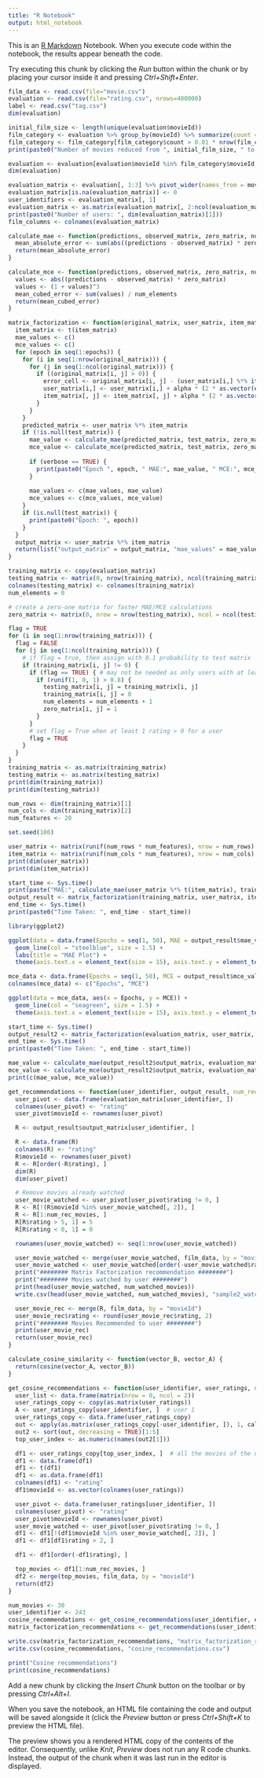 ---
title: "R Notebook"
output: html_notebook
---

This is an [R Markdown](http://rmarkdown.rstudio.com) Notebook. When you execute code within the notebook, the results appear beneath the code. 

Try executing this chunk by clicking the *Run* button within the chunk or by placing your cursor inside it and pressing *Ctrl+Shift+Enter*. 

```{r}
film_data <- read.csv(file="movie.csv")
evaluation <- read.csv(file="rating.csv", nrows=400000)
label <- read.csv("tag.csv")
dim(evaluation)

```
```{r}
initial_film_size <- length(unique(evaluation$movieId))
film_category <- evaluation %>% group_by(movieId) %>% summarize(count = n_distinct(userId))
film_category <- film_category[film_category$count > 0.01 * nrow(film_category),]
print(paste0("Number of movies reduced from ", initial_film_size, " to ", nrow(film_category)))

evaluation <- evaluation[evaluation$movieId %in% film_category$movieId,]
dim(evaluation)

```
```{r}
evaluation_matrix <- evaluation[, 1:3] %>% pivot_wider(names_from = movieId, values_from = rating)
evaluation_matrix[is.na(evaluation_matrix)] <- 0
user_identifiers <- evaluation_matrix[, 1]
evaluation_matrix <- as.matrix(evaluation_matrix[, 2:ncol(evaluation_matrix)])
print(paste0("Number of users: ", dim(evaluation_matrix)[1]))
film_columns <- colnames(evaluation_matrix)

```
```{r}
calculate_mae <- function(predictions, observed_matrix, zero_matrix, num_elements) {
  mean_absolute_error <- sum(abs((predictions - observed_matrix) * zero_matrix)) / num_elements
  return(mean_absolute_error)
}

calculate_mce <- function(predictions, observed_matrix, zero_matrix, num_elements) {
  values <- abs((predictions - observed_matrix) * zero_matrix)
  values <- (1 + values)^3
  mean_cubed_error <- sum(values) / num_elements
  return(mean_cubed_error)
}

```


```{r}
matrix_factorization <- function(original_matrix, user_matrix, item_matrix, num_features, test_matrix = NULL, epochs = 20, alpha = 0.01, beta = 0.01, verbose = FALSE) {
  item_matrix <- t(item_matrix)
  mae_values <- c()
  mce_values <- c()
  for (epoch in seq(1:epochs)) {
    for (i in seq(1:nrow(original_matrix))) {
      for (j in seq(1:ncol(original_matrix))) {
        if ((original_matrix[i, j] > 0)) {
          error_cell <- original_matrix[i, j] - (user_matrix[i,] %*% item_matrix[, j])
          user_matrix[i,] <- user_matrix[i,] + alpha * (2 * as.vector(error_cell) * item_matrix[, j] - beta * user_matrix[i,])
          item_matrix[, j] <- item_matrix[, j] + alpha * (2 * as.vector(error_cell) * user_matrix[i,] - beta * item_matrix[, j])
        }
      }
    }
    predicted_matrix <- user_matrix %*% item_matrix
    if (!is.null(test_matrix)) {
      mae_value <- calculate_mae(predicted_matrix, test_matrix, zero_matrix, num_elements)
      mce_value <- calculate_mce(predicted_matrix, test_matrix, zero_matrix, num_elements)
      
      if (verbose == TRUE) {
        print(paste0("Epoch ", epoch, " MAE:", mae_value, " MCE:", mce_value))
      }
      
      mae_values <- c(mae_values, mae_value)
      mce_values <- c(mce_values, mce_value)
    }
    if (is.null(test_matrix)) {
      print(paste0("Epoch: ", epoch))
    }
  }
  output_matrix <- user_matrix %*% item_matrix
  return(list("output_matrix" = output_matrix, "mae_values" = mae_values, "mce_values" = mce_values))
}

```



```{r}
training_matrix <- copy(evaluation_matrix)
testing_matrix <- matrix(0, nrow(training_matrix), ncol(training_matrix))
colnames(testing_matrix) <- colnames(training_matrix)
num_elements = 0

# create a zero-one matrix for faster MAE/MCE calculations
zero_matrix <- matrix(0, nrow = nrow(testing_matrix), ncol = ncol(testing_matrix))

flag = TRUE
for (i in seq(1:nrow(training_matrix))) {
  flag = FALSE
  for (j in seq(1:ncol(training_matrix))) {
    # if flag = true, then assign with 0.1 probability to test matrix
    if (training_matrix[i, j] != 0) {
      if (flag == TRUE) { # may not be needed as only users with at least one rating are present
        if (runif(1, 0, 1) > 0.8) {
          testing_matrix[i, j] = training_matrix[i, j]
          training_matrix[i, j] = 0
          num_elements = num_elements + 1
          zero_matrix[i, j] = 1
        }
      }
      # set flag = True when at least 1 rating > 0 for a user
      flag = TRUE
    }
  }
}
training_matrix <- as.matrix(training_matrix)
testing_matrix <- as.matrix(testing_matrix)
print(dim(training_matrix))
print(dim(testing_matrix))

```
```{r}
num_rows <- dim(training_matrix)[1]
num_cols <- dim(training_matrix)[2]
num_features <- 20

set.seed(100)

user_matrix <- matrix(runif(num_rows * num_features), nrow = num_rows)
item_matrix <- matrix(runif(num_cols * num_features), nrow = num_cols)
print(dim(user_matrix))
print(dim(item_matrix))

```
```{r}
start_time <- Sys.time()
print(paste("MAE:", calculate_mae(user_matrix %*% t(item_matrix), training_matrix, zero_matrix, num_elements), " MCE:", calculate_mce(user_matrix %*% t(item_matrix), training_matrix, zero_matrix, num_elements)))
output_result <- matrix_factorization(training_matrix, user_matrix, item_matrix, num_features, testing_matrix, epochs = 50, alpha = 0.01, beta = 0.1, verbose = TRUE)
end_time <- Sys.time()
print(paste0("Time Taken: ", end_time - start_time))

```

```{r}
library(ggplot2)

ggplot(data = data.frame(Epochs = seq(1, 50), MAE = output_result$mae_values), aes(x = Epochs, y = MAE)) +
  geom_line(col = "steelblue", size = 1.5) +
  labs(title = "MAE Plot") +
  theme(axis.text.x = element_text(size = 15), axis.text.y = element_text(size = 15), axis.title = element_text(size = 15))

```
```{r}
mce_data <- data.frame(Epochs = seq(1, 50), MCE = output_result$mce_values)
colnames(mce_data) <- c("Epochs", "MCE")

ggplot(data = mce_data, aes(x = Epochs, y = MCE)) +
  geom_line(col = "seagreen", size = 1.5) +
  theme(axis.text.x = element_text(size = 15), axis.text.y = element_text(size = 15), axis.title = element_text(size = 15))

```

```{r}
start_time <- Sys.time()
output_result2 <- matrix_factorization(evaluation_matrix, user_matrix, item_matrix, num_features, test_matrix = NULL, epochs = 15, alpha = 0.01, beta = 0.1, verbose = TRUE)
end_time <- Sys.time()
print(paste0("Time Taken: ", end_time - start_time))

```
```{r}
mae_value <- calculate_mae(output_result2$output_matrix, evaluation_matrix, zero_matrix, num_elements)
mce_value <- calculate_mce(output_result2$output_matrix, evaluation_matrix, zero_matrix, num_elements)
print(c(mae_value, mce_value))

```



```{r}
get_recommendations <- function(user_identifier, output_result, num_rec_movies = 5, num_watched_movies = 5) {
  user_pivot <- data.frame(evaluation_matrix[user_identifier, ])
  colnames(user_pivot) <- "rating"
  user_pivot$movieId <- rownames(user_pivot)

  R <- output_result$output_matrix[user_identifier, ]

  R <- data.frame(R)
  colnames(R) <- "rating"
  R$movieId <- rownames(user_pivot)
  R <- R[order(-R$rating), ]
  dim(R)
  dim(user_pivot)

  # Remove movies already watched
  user_movie_watched <- user_pivot[user_pivot$rating != 0, ]
  R <- R[!(R$movieId %in% user_movie_watched[, 2]), ]
  R <- R[1:num_rec_movies, ]
  R[R$rating > 5, 1] = 5
  R[R$rating < 0, 1] = 0

  rownames(user_movie_watched) <- seq(1:nrow(user_movie_watched))

  user_movie_watched <- merge(user_movie_watched, film_data, by = "movieId", all.x = TRUE)
  user_movie_watched <- user_movie_watched[order(-user_movie_watched$rating), ]
  print("######## Matrix Factorization recommendation ########")
  print("######## Movies watched by user ########")
  print(head(user_movie_watched, num_watched_movies))
  write.csv(head(user_movie_watched, num_watched_movies), "sample2_watched.csv")

  user_movie_rec <- merge(R, film_data, by = "movieId")
  user_movie_rec$rating <- round(user_movie_rec$rating, 2)
  print("######## Movies Recommended to user ########")
  print(user_movie_rec)
  return(user_movie_rec)
}

```

```{r}
calculate_cosine_similarity <- function(vector_B, vector_A) {
  return(cosine(vector_A, vector_B))
}

```


```{r}
get_cosine_recommendations <- function(user_identifier, user_ratings, num_rec_movies = 5) {
  user_list <- data.frame(matrix(nrow = 0, ncol = 2))
  user_ratings_copy <- copy(as.matrix(user_ratings))
  A <- user_ratings_copy[user_identifier, ]  # user 1
  user_ratings_copy <- data.frame(user_ratings_copy)
  out <- apply(as.matrix(user_ratings_copy[-user_identifier, ]), 1, calculate_cosine_similarity, vector_A = A)
  out2 <- sort(out, decreasing = TRUE)[1:5]
  top_user_index <- as.numeric(names(out2[1]))

  df1 <- user_ratings_copy[top_user_index, ]  # all the movies of the user
  df1 <- data.frame(df1)
  df1 <- t(df1)
  df1 <- as.data.frame(df1)
  colnames(df1) <- "rating"
  df1$movieId <- as.vector(colnames(user_ratings))

  user_pivot <- data.frame(user_ratings[user_identifier, ])
  colnames(user_pivot) <- "rating"
  user_pivot$movieId <- rownames(user_pivot)
  user_movie_watched <- user_pivot[user_pivot$rating != 0, ]
  df1 <- df1[!(df1$movieId %in% user_movie_watched[, 2]), ]
  df1 <- df1[df1$rating > 2, ]

  df1 <- df1[order(-df1$rating), ]

  top_movies <- df1[1:num_rec_movies, ]
  df2 <- merge(top_movies, film_data, by = "movieId")
  return(df2)
}

```



```{r}
num_movies <- 30
user_identifier <- 243
cosine_recommendations <- get_cosine_recommendations(user_identifier, evaluation_matrix, num_movies)
matrix_factorization_recommendations <- get_recommendations(user_identifier, output_result2, 30, 30)

write.csv(matrix_factorization_recommendations, "matrix_factorization_recommendations.csv")
write.csv(cosine_recommendations, "cosine_recommendations.csv")

```
```{r}
print("Cosine recommendations")
print(cosine_recommendations)
```

Add a new chunk by clicking the *Insert Chunk* button on the toolbar or by pressing *Ctrl+Alt+I*.

When you save the notebook, an HTML file containing the code and output will be saved alongside it (click the *Preview* button or press *Ctrl+Shift+K* to preview the HTML file).

The preview shows you a rendered HTML copy of the contents of the editor. Consequently, unlike *Knit*, *Preview* does not run any R code chunks. Instead, the output of the chunk when it was last run in the editor is displayed.
